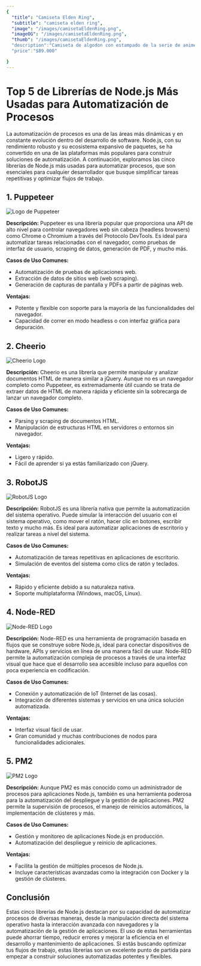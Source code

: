 ```yaml
---
{
  "title": "Camiseta Elden Ring",
  "subtitle": "camiseta elden ring",
  "image": "/images/camisetaEldenRing.png",
  "imageOG": "/images/camisetaEldenRing.png",
  "thumb": "/images/camisetaEldenRing.png",
  "description":"Camiseta de algodon con estampado de la serie de anime jujutzu kaisen.",
  "price":"$89.000"

}
---
```


# Top 5 de Librerías de Node.js Más Usadas para Automatización de Procesos

La automatización de procesos es una de las áreas más dinámicas y en constante evolución dentro del desarrollo de software. Node.js, con su rendimiento robusto y su ecosistema expansivo de paquetes, se ha convertido en una de las plataformas más populares para construir soluciones de automatización. A continuación, exploramos las cinco librerías de Node.js más usadas para automatizar procesos, que son esenciales para cualquier desarrollador que busque simplificar tareas repetitivas y optimizar flujos de trabajo.

## 1. **Puppeteer**

<Image
  src="/images/logos/puppeteer.png"
  alt="Logo de Puppeteer"
  width={200}
  height={200}
/>

**Descripción:** Puppeteer es una librería popular que proporciona una API de alto nivel para controlar navegadores web sin cabeza (headless browsers) como Chrome o Chromium a través del Protocolo DevTools. Es ideal para automatizar tareas relacionadas con el navegador, como pruebas de interfaz de usuario, scraping de datos, generación de PDF, y mucho más.

**Casos de Uso Comunes:**

- Automatización de pruebas de aplicaciones web.
- Extracción de datos de sitios web (web scraping).
- Generación de capturas de pantalla y PDFs a partir de páginas web.

**Ventajas:**

- Potente y flexible con soporte para la mayoría de las funcionalidades del navegador.
- Capacidad de correr en modo headless o con interfaz gráfica para depuración.

## 2. **Cheerio**

<Image
  src="/images/logos/cheerio.svg"
  alt="Cheerio Logo"
  width={200}
  height={200}
/>

**Descripción:** Cheerio es una librería que permite manipular y analizar documentos HTML de manera similar a jQuery. Aunque no es un navegador completo como Puppeteer, es extremadamente útil cuando se trata de extraer datos de HTML de manera rápida y eficiente sin la sobrecarga de lanzar un navegador completo.

**Casos de Uso Comunes:**

- Parsing y scraping de documentos HTML.
- Manipulación de estructuras HTML en servidores o entornos sin navegador.

**Ventajas:**

- Ligero y rápido.
- Fácil de aprender si ya estás familiarizado con jQuery.

## 3. **RobotJS**

<Image
  src="/images/logos/robotjs.png"
  alt="RobotJS Logo"
  width={200}
  height={200}
/>

**Descripción:** RobotJS es una librería nativa que permite la automatización del sistema operativo. Puede simular la interacción del usuario con el sistema operativo, como mover el ratón, hacer clic en botones, escribir texto y mucho más. Es ideal para automatizar aplicaciones de escritorio y realizar tareas a nivel del sistema.

**Casos de Uso Comunes:**

- Automatización de tareas repetitivas en aplicaciones de escritorio.
- Simulación de eventos del sistema como clics de ratón y teclados.

**Ventajas:**

- Rápido y eficiente debido a su naturaleza nativa.
- Soporte multiplataforma (Windows, macOS, Linux).

## 4. **Node-RED**

<Image
  src="/images/logos/node-red.png"
  alt="Node-RED Logo"
  width={200}
  height={200}
/>

**Descripción:** Node-RED es una herramienta de programación basada en flujos que se construye sobre Node.js, ideal para conectar dispositivos de hardware, APIs y servicios en línea de una manera fácil de usar. Node-RED permite la automatización compleja de procesos a través de una interfaz visual que hace que el desarrollo sea accesible incluso para aquellos con poca experiencia en codificación.

**Casos de Uso Comunes:**

- Conexión y automatización de IoT (Internet de las cosas).
- Integración de diferentes sistemas y servicios en una única solución automatizada.

**Ventajas:**

- Interfaz visual fácil de usar.
- Gran comunidad y muchas contribuciones de nodos para funcionalidades adicionales.

## 5. **PM2**

<Image src="/images/logos/pm2.png" alt="PM2 Logo" width={200} height={200} />

**Descripción:** Aunque PM2 es más conocido como un administrador de procesos para aplicaciones Node.js, también es una herramienta poderosa para la automatización del despliegue y la gestión de aplicaciones. PM2 permite la supervisión de procesos, el manejo de reinicios automáticos, la implementación de clústeres y más.

**Casos de Uso Comunes:**

- Gestión y monitoreo de aplicaciones Node.js en producción.
- Automatización del despliegue y reinicio de aplicaciones.

**Ventajas:**

- Facilita la gestión de múltiples procesos de Node.js.
- Incluye características avanzadas como la integración con Docker y la gestión de clústeres.

## Conclusión

Estas cinco librerías de Node.js destacan por su capacidad de automatizar procesos de diversas maneras, desde la manipulación directa del sistema operativo hasta la interacción avanzada con navegadores y la automatización de la gestión de aplicaciones. El uso de estas herramientas puede ahorrar tiempo, reducir errores y mejorar la eficiencia en el desarrollo y mantenimiento de aplicaciones. Si estás buscando optimizar tus flujos de trabajo, estas librerías son un excelente punto de partida para empezar a construir soluciones automatizadas potentes y flexibles.
